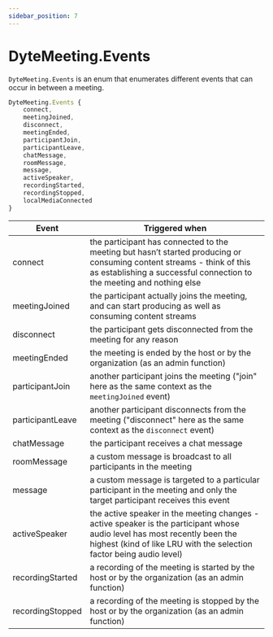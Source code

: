 ```yaml
---
sidebar_position: 7
---
```


# DyteMeeting.Events

`DyteMeeting.Events` is an enum that enumerates different events that can occur in between a meeting.

```ts
DyteMeeting.Events {
	connect,
	meetingJoined,
	disconnect,
	meetingEnded,
	participantJoin,
	participantLeave,
	chatMessage,
	roomMessage,
	message,
	activeSpeaker,
	recordingStarted,
	recordingStopped,
	localMediaConnected
}
```

| Event            | Triggered when                                                                                                                                                                                    |
| ---------------- | ------------------------------------------------------------------------------------------------------------------------------------------------------------------------------------------------- |
| connect          | the participant has connected to the meeting but hasn’t started producing or consuming content streams - think of this as establishing a successful connection to the meeting and nothing else    |
| meetingJoined    | the participant actually joins the meeting, and can start producing as well as consuming content streams                                                                                          |
| disconnect       | the participant gets disconnected from the meeting for any reason                                                                                                                                 |
| meetingEnded     | the meeting is ended by the host or by the organization (as an admin function)                                                                                                                    |
| participantJoin  | another participant joins the meeting ("join" here as the same context as the `meetingJoined` event)                                                                                              |
| participantLeave | another participant disconnects from the meeting ("disconnect" here as the same context as the `disconnect` event)                                                                                |
| chatMessage      | the participant receives a chat message                                                                                                                                                           |
| roomMessage      | a custom message is broadcast to all participants in the meeting                                                                                                                                  |
| message          | a custom message is targeted to a particular participant in the meeting and only the target participant receives this event                                                                       |
| activeSpeaker    | the active speaker in the meeting changes - active speaker is the participant whose audio level has most recently been the highest (kind of like LRU with the selection factor being audio level) |
| recordingStarted | a recording of the meeting is started by the host or by the organization (as an admin function)                                                                                                   |
| recordingStopped | a recording of the meeting is stopped by the host or by the organization (as an admin function)                                                                                                   |
